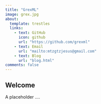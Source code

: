 ```yaml
---
title: "GrexML"
image: grex.jpg
about:
  template: trestles
  links:
    - text: GitHub
      icon: github
      url: "https://github.com/grexml"
    - text: Email
      url: "mailto:mtzgtzjesus@gmail.com"
    - text: Blog
      url: "blog.html"
comments: false
---
```


::: {.column-page}

## Welcome

A placeholder ....

:::